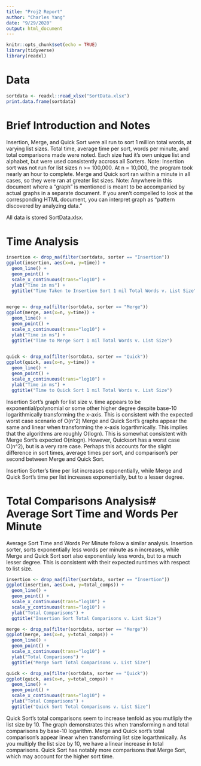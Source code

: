 ```yaml
---
title: "Proj2 Report"
author: "Charles Yang"
date: "9/29/2020"
output: html_document
---
```


```r
knitr::opts_chunk$set(echo = TRUE)
library(tidyverse)
library(readxl)
```

# Data
```r
sortdata <- readxl::read_xlsx("SortData.xlsx")
print.data.frame(sortdata)
```

# Brief Introduction and Notes
Insertion, Merge, and Quick Sort were all run to sort 1 million total words, at varying list sizes. Total time, average time per sort, words per minute, and total comparisons made were noted. Each size had it's own unique list and alphabet, but were used consistently accross all Sorters.
Note: Insertion sort was not run for list sizes n >= 100,000. At n = 10,000, the program took nearly an hour to complete. Merge and Quick sort ran within a minute in all cases, so they were ran at greater list sizes.
Note: Anywhere in this document where a "graph" is mentioned is meant to be accompanied by actual graphs in a separate document. If you aren't compelled to look at the corresponding HTML document, you can interpret graph as "pattern discovered by analyzing data."

All data is stored SortData.xlsx.

# Time Analysis
```r
insertion <- drop_na(filter(sortdata, sorter == "Insertion"))
ggplot(insertion, aes(x=n, y=time)) +
  geom_line() +
  geom_point() +
  scale_x_continuous(trans="log10") +
  ylab("Time in ms") +
  ggtitle("Time Taken to Insertion Sort 1 mil Total Words v. List Size")
  
```

```r
merge <- drop_na(filter(sortdata, sorter == "Merge"))
ggplot(merge, aes(x=n, y=time)) +
  geom_line() +
  geom_point() +
  scale_x_continuous(trans="log10") +
  ylab("Time in ms") +
  ggtitle("Time to Merge Sort 1 mil Total Words v. List Size")
  
```

```r
quick <- drop_na(filter(sortdata, sorter == "Quick"))
ggplot(quick, aes(x=n, y=time)) +
  geom_line() +
  geom_point() +
  scale_x_continuous(trans="log10") +
  ylab("Time in ms") +
  ggtitle("Time to Quick Sort 1 mil Total Words v. List Size")
```

Insertion Sort's graph for list size v. time appears to be exponential/polynomial or some other higher degree despite base-10 logarithmically transforming the x-axis. This is consistent with the expected worst case scenario of O(n^2)
Merge and Quick Sort's graphs appear the same and linear when transforming the x-axis logarthmically. This implies that the algorithms are roughly O(logn). This is somewhat consistent with Merge Sort's expected O(nlogn). However, Quicksort has a worst case O(n^2), but is a very rare case. Perhaps this accounts for the slight difference in sort times, average times per sort, and comparison's per second between Merge and Quick Sort.

Insertion Sorter's time per list increases exponentially, while Merge and Quick Sort's time per list increases exponentially, but to a lesser degree.

# Total Comparisons Analysis# Average Sort Time and Words Per Minute
Average Sort Time and Words Per Minute follow a similar analysis.
Insertion sorter, sorts exponentially less words per minute as n increases, while Merge and Quick Sort sort also exponentialy less words, but to a much lesser degree. This is consistent with their expected runtimes with respect to list size.

```r
insertion <- drop_na(filter(sortdata, sorter == "Insertion"))
ggplot(insertion, aes(x=n, y=total_comps)) +
  geom_line() +
  geom_point() +
  scale_x_continuous(trans="log10") +
  scale_y_continuous(trans="log10") +
  ylab("Total Comparisons") +
  ggtitle("Insertion Sort Total Comparisons v. List Size")
```

```r
merge <- drop_na(filter(sortdata, sorter == "Merge"))
ggplot(merge, aes(x=n, y=total_comps)) +
  geom_line() +
  geom_point() +
  scale_x_continuous(trans="log10") +
  ylab("Total Comparisons") +
  ggtitle("Merge Sort Total Comparisons v. List Size")
```

```r
quick <- drop_na(filter(sortdata, sorter == "Quick"))
ggplot(quick, aes(x=n, y=total_comps)) +
  geom_line() +
  geom_point() +
  scale_x_continuous(trans="log10") +
  ylab("Total Comparisons") +
  ggtitle("Quick Sort Total Comparisons v. List Size")
```

Quick Sort's total comparisons seem to increase tenfold as you mutliply the list size by 10. The graph demonstrates this when transforming n and total comparisons by base-10 logarithm.
Merge and Quick sort's total comparison's appear linear when transforming list size logarthmically. As you multiply the list size by 10, we have a linear increase in total comparisons.
Quick Sort has notably more comparisons that Merge Sort, which may account for the higher sort time.